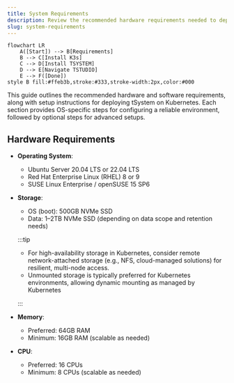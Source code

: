 ```yaml
---
title: System Requirements
description: Review the recommended hardware requirements needed to deploy and run the Transpara Platform.
slug: system-requirements
---
```



```mermaid
flowchart LR
    A([Start]) --> B[Requirements]
    B --> C[Install K3s]
    C --> D[Install TSYSTEM]
    D --> E[Navigate TSTUDIO]
    E --> F([Done])
style B fill:#ffeb3b,stroke:#333,stroke-width:2px,color:#000
```

This guide outlines the recommended hardware and software requirements, along with setup instructions for deploying tSystem on Kubernetes. Each section provides OS-specific steps for configuring a reliable environment, followed by optional steps for advanced setups.

## Hardware Requirements

- **Operating System**:
  - Ubuntu Server 20.04 LTS or 22.04 LTS
  - Red Hat Enterprise Linux (RHEL) 8 or 9
  - SUSE Linux Enterprise / openSUSE 15 SP6
  
- **Storage**:
  - OS (boot): 500GB NVMe SSD
  - Data: 1–2TB NVMe SSD (depending on data scope and retention needs)
  
  :::tip

  - For high-availability storage in Kubernetes, consider remote network-attached storage (e.g., NFS, cloud-managed solutions) for resilient, multi-node access.
  - Unmounted storage is typically preferred for Kubernetes environments, allowing dynamic mounting as managed by Kubernetes

  :::

- **Memory**:
  - Preferred: 64GB RAM
  - Minimum: 16GB RAM (scalable as needed)
  
- **CPU**:
  - Preferred: 16 CPUs
  - Minimum: 8 CPUs (scalable as needed)
